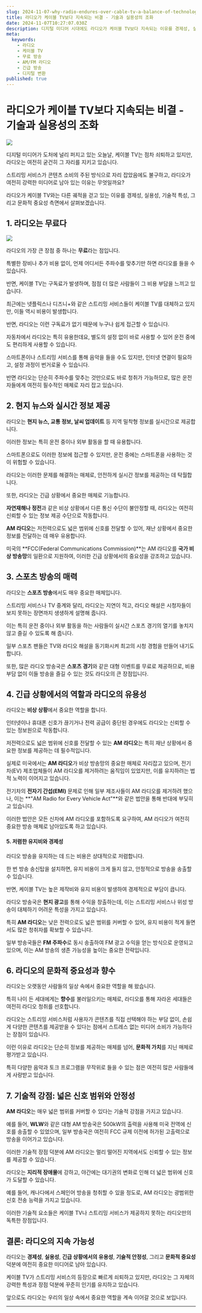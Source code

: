 ```yaml
---
slug: 2024-11-07-why-radio-endures-over-cable-tv-a-balance-of-technology-and-practicality
title: 라디오가 케이블 TV보다 지속되는 비결 - 기술과 실용성의 조화
date: 2024-11-07T10:27:07.030Z
description: 디지털 미디어 시대에도 라디오가 케이블 TV보다 지속되는 이유를 경제성, 실용성, 기술적 특성, 그리고 문화적 중요성 측면에서 분석합니다. 스트리밍 서비스가 대세임에도 불구하고 라디오가 여전히 강력한 미디어로 자리 잡고 있는 비결을 알아봅니다.
meta:
  keywords:
    - 라디오
    - 케이블 TV
    - 무료 방송
    - AM/FM 라디오
    - 긴급 방송
    - 디지털 변환
published: true
---
```


# 라디오가 케이블 TV보다 지속되는 비결 - 기술과 실용성의 조화

![](https://blogger.googleusercontent.com/img/a/AVvXsEiDD6X9_6rfecYvy2_dTWGpkCCwZ1O6XfpiWuc-9vwRFj2PA03R8mdosMGD5VdkoyVxvFEUXKPizuqpgxr1sxcPuIJvgYYyAlbO8_6M1yu8chc2BJPiSD34Axzf9daOWpUiw7Uw2kql6UppHib4WFAJ61S5XxcG-DU1I90lBakzffRDnZN7N66G1YtCpPY)

디지털 미디어가 도처에 널리 퍼지고 있는 오늘날, 케이블 TV는 점차 쇠퇴하고 있지만, 라디오는 여전히 굳건히 그 자리를 지키고 있습니다.

스트리밍 서비스가 콘텐츠 소비의 주된 방식으로 자리 잡았음에도 불구하고, 라디오가 여전히 강력한 미디어로 남아 있는 이유는 무엇일까요?

라디오가 케이블 TV와는 다른 궤적을 걷고 있는 이유를 경제성, 실용성, 기술적 특성, 그리고 문화적 중요성 측면에서 살펴보겠습니다.

## 1. **라디오는 무료다**

![](https://blogger.googleusercontent.com/img/a/AVvXsEhK0LF0bk5PjkRd0uekxKgNMBepO1takS0dEgtYvs2tvMCUHNNCkcTFXwAtuAKeK_IUkfjmp9mGsZzXEU2oup6ENreWzK_DM4MCGlDk1lwVPh1sMMEWn76ggDGB2fU-ojq5HpYF5cvoGJD6yYoaIxmHYxSEDZqlQluicDpM1qSYwiBoWTmoFlhiLZA0-VI)

라디오의 가장 큰 장점 중 하나는 **무료**라는 점입니다.

특별한 장비나 추가 비용 없이, 언제 어디서든 주파수를 맞추기만 하면 라디오를 들을 수 있습니다.

반면, 케이블 TV는 구독료가 발생하며, 점점 더 많은 사람들이 그 비용 부담을 느끼고 있습니다.

최근에는 넷플릭스나 디즈니+와 같은 스트리밍 서비스들이 케이블 TV를 대체하고 있지만, 이들 역시 비용이 발생합니다.

반면, 라디오는 이런 구독료가 없기 때문에 누구나 쉽게 접근할 수 있습니다.

자동차에서 라디오는 특히 유용한데요, 별도의 설정 없이 바로 사용할 수 있어 운전 중에도 편리하게 사용할 수 있습니다.

스마트폰이나 스트리밍 서비스를 통해 음악을 들을 수도 있지만, 인터넷 연결이 필요하고, 설정 과정이 번거로울 수 있습니다.

반면 라디오는 단순히 주파수를 맞추는 것만으로도 바로 청취가 가능하므로, 많은 운전자들에게 여전히 필수적인 매체로 자리 잡고 있습니다.

## 2. **현지 뉴스와 실시간 정보 제공**

라디오는 **현지 뉴스, 교통 정보, 날씨 업데이트** 등 지역 밀착형 정보를 실시간으로 제공합니다.

이러한 정보는 특히 운전 중이나 외부 활동을 할 때 유용합니다.

스마트폰으로도 이러한 정보에 접근할 수 있지만, 운전 중에는 스마트폰을 사용하는 것이 위험할 수 있습니다.

라디오는 이러한 문제를 해결하는 매체로, 안전하게 실시간 정보를 제공하는 데 탁월합니다.

또한, 라디오는 긴급 상황에서 중요한 매체로 기능합니다.

**자연재해나 정전**과 같은 비상 상황에서 다른 통신 수단이 불안정할 때, 라디오는 여전히 신뢰할 수 있는 정보 제공 수단으로 작동합니다.

**AM 라디오**는 저전력으로도 넓은 범위에 신호를 전달할 수 있어, 재난 상황에서 중요한 정보를 전달하는 데 매우 유용합니다.

미국의 **FCC(Federal Communications Commission)**는 AM 라디오를 **국가 비상 방송망**의 일환으로 지원하여, 이러한 긴급 상황에서의 중요성을 강조하고 있습니다.

## 3. **스포츠 방송의 매력**

라디오는 **스포츠 방송**에서도 매우 중요한 매체입니다.

스트리밍 서비스나 TV 중계와 달리, 라디오는 지연이 적고, 라디오 해설은 시청자들이 보지 못하는 장면까지 생생하게 설명해 줍니다.

이는 특히 운전 중이나 외부 활동을 하는 사람들이 실시간 스포츠 경기의 열기를 놓치지 않고 즐길 수 있도록 해 줍니다.

일부 스포츠 팬들은 TV와 라디오 해설을 동기화시켜 최고의 시청 경험을 만들어 내기도 합니다.

또한, 많은 라디오 방송국은 **스포츠 경기**와 같은 대형 이벤트를 무료로 제공하므로, 비용 부담 없이 이들 방송을 즐길 수 있는 것도 라디오의 큰 장점입니다.

## 4. **긴급 상황에서의 역할과 라디오의 유용성**

라디오는 **비상 상황**에서 중요한 역할을 합니다.

인터넷이나 휴대폰 신호가 끊기거나 전력 공급이 중단된 경우에도 라디오는 신뢰할 수 있는 정보원으로 작동합니다.

저전력으로도 넓은 범위에 신호를 전달할 수 있는 **AM 라디오**는 특히 재난 상황에서 중요한 정보를 제공하는 데 필수적입니다.

실제로 미국에서는 **AM 라디오**가 비상 방송망의 중요한 매체로 자리잡고 있으며, 전기차(EV) 제조업체들이 AM 라디오를 제거하려는 움직임이 있었지만, 이를 유지하려는 법적 노력이 이어지고 있습니다.

전기차의 **전자기 간섭(EMI)** 문제로 인해 일부 제조사들이 AM 라디오를 제거하려 했으나, 이는 **"AM Radio for Every Vehicle Act"**와 같은 법안을 통해 반대에 부딪히고 있습니다.

이러한 법안은 모든 신차에 AM 라디오를 포함하도록 요구하여, AM 라디오가 여전히 중요한 방송 매체로 남아있도록 하고 있습니다.

#### 5. **저렴한 유지비와 경제성**

라디오 방송을 유지하는 데 드는 비용은 상대적으로 저렴합니다.

한 번 방송 송신탑을 설치하면, 유지 비용이 크게 들지 않고, 안정적으로 방송을 송출할 수 있습니다.

반면, 케이블 TV는 높은 제작비와 유지 비용이 발생하여 경제적으로 부담이 큽니다.

라디오 방송국은 **현지 광고**를 통해 수익을 창출하는데, 이는 스트리밍 서비스나 위성 방송이 대체하기 어려운 특성을 가지고 있습니다.

특히 **AM 라디오**는 낮은 전력으로도 넓은 범위를 커버할 수 있어, 유지 비용이 적게 들면서도 많은 청취자를 확보할 수 있습니다.

일부 방송국들은 **FM 주파수**로 동시 송출하여 FM 광고 수익을 얻는 방식으로 운영되고 있으며, 이는 AM 방송의 생존 가능성을 높이는 중요한 전략입니다.

## 6. **라디오의 문화적 중요성과 향수**

라디오는 오랫동안 사람들의 일상 속에서 중요한 역할을 해 왔습니다.

특히 나이 든 세대에게는 **향수**를 불러일으키는 매체로, 라디오를 통해 자라온 세대들은 여전히 라디오 청취를 선호합니다.

라디오는 스트리밍 서비스처럼 사용자가 콘텐츠를 직접 선택해야 하는 부담 없이, 손쉽게 다양한 콘텐츠를 제공받을 수 있다는 점에서 스트레스 없는 미디어 소비가 가능하다는 장점이 있습니다.

이런 이유로 라디오는 단순히 정보를 제공하는 매체를 넘어, **문화적 가치**를 지닌 매체로 평가받고 있습니다.

특히 다양한 음악과 토크 프로그램을 무작위로 들을 수 있는 점은 여전히 많은 사람들에게 사랑받고 있습니다.

## 7. **기술적 강점: 넓은 신호 범위와 안정성**

**AM 라디오**는 매우 넓은 범위를 커버할 수 있다는 기술적 강점을 가지고 있습니다.

예를 들어, **WLW**와 같은 대형 AM 방송국은 500kW의 출력을 사용해 미국 전역에 신호를 송출할 수 있었으며, 일부 방송국은 여전히 FCC 규제 이전에 허가된 고출력으로 방송을 이어가고 있습니다.

이러한 기술적 장점 덕분에 AM 라디오는 멀리 떨어진 지역에서도 신뢰할 수 있는 정보를 제공할 수 있습니다.

라디오는 **지리적 장애물**에 강하고, 야간에는 대기권의 변화로 인해 더 넓은 범위에 신호가 도달할 수 있습니다.

예를 들어, 캐나다에서 스페인어 방송을 청취할 수 있을 정도로, AM 라디오는 광범위한 신호 전송 능력을 가지고 있습니다.

이러한 기술적 요소들은 케이블 TV나 스트리밍 서비스가 제공하지 못하는 라디오만의 독특한 장점입니다.

## 결론: 라디오의 지속 가능성

라디오는 **경제성**, **실용성**, **긴급 상황에서의 유용성**, **기술적 안정성**, 그리고 **문화적 중요성** 덕분에 여전히 중요한 미디어로 남아 있습니다.

케이블 TV가 스트리밍 서비스의 등장으로 빠르게 쇠퇴하고 있지만, 라디오는 그 자체의 강력한 특성과 장점 덕분에 꾸준히 인기를 유지하고 있습니다.

앞으로도 라디오는 우리의 일상 속에서 중요한 역할을 계속 이어갈 것으로 보입니다.

---